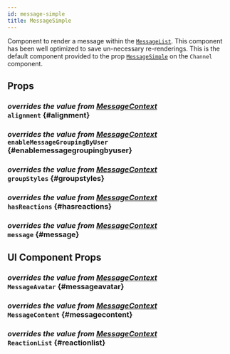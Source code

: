 ```yaml
---
id: message-simple
title: MessageSimple
---
```




Component to render a message within the [`MessageList`](../../message-list). This component has been well optimized to save un-necessary re-renderings.
This is the default component provided to the prop [`MessageSimple`](../../../ui-components/channel#messagesimple) on the `Channel` component.

## Props

### <div class="label description">_overrides the value from [MessageContext](../../../state-and-offline-support/contexts/message-context#alignment)_</div> `alignment` {#alignment}

<Alignment />

### <div class="label description">_overrides the value from [MessageContext](../../../state-and-offline-support/contexts/message-context#enablemessagegroupingbyuser)_</div> `enableMessageGroupingByUser` {#enablemessagegroupingbyuser}

<EnableMessageGroupingByUser />

### <div class="label description">_overrides the value from [MessageContext](../../../state-and-offline-support/contexts/message-context#groupstyles)_</div> `groupStyles` {#groupstyles}

<GroupStyles />

### <div class="label description">_overrides the value from [MessageContext](../../../state-and-offline-support/contexts/message-context#hasreactions)_</div> `hasReactions` {#hasreactions}

<HasReactions />

### <div class="label description">_overrides the value from [MessageContext](../../../state-and-offline-support/contexts/message-context#message)_</div> `message` {#message}

<MessageProp />

## UI Component Props

### <div class="label description">_overrides the value from [MessageContext](../../../state-and-offline-support/contexts/message-context#messageavatar)_</div> `MessageAvatar` {#messageavatar}

<MessageAvatar />

### <div class="label description">_overrides the value from [MessageContext](../../../state-and-offline-support/contexts/message-context#messagecontent)_</div> `MessageContent` {#messagecontent}

<MessageContent />

### <div class="label description">_overrides the value from [MessageContext](../../../state-and-offline-support/contexts/message-context#reactionlist)_</div> `ReactionList` {#reactionlist}

<ReactionList />
